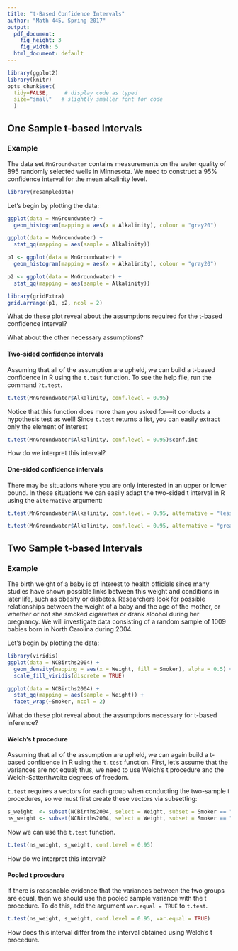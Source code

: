 ```yaml
---
title: "t-Based Confidence Intervals"
author: "Math 445, Spring 2017"
output:
  pdf_document:
    fig_height: 3
    fig_width: 5
  html_document: default
---
```


```r
library(ggplot2)
library(knitr)
opts_chunk$set(
  tidy=FALSE,     # display code as typed
  size="small"   # slightly smaller font for code
  )
```


## One Sample t-based Intervals

### Example

The data set `MnGroundwater` contains measurements on the water quality of 895 randomly selected wells in Minnesota. We need to construct a 95% confidence interval for the mean alkalinity level.

```r
library(resampledata)
```

Let's begin by plotting the data:

```r
ggplot(data = MnGroundwater) + 
  geom_histogram(mapping = aes(x = Alkalinity), colour = "gray20")

ggplot(data = MnGroundwater) + 
  stat_qq(mapping = aes(sample = Alkalinity))
```

```r
p1 <- ggplot(data = MnGroundwater) + 
  geom_histogram(mapping = aes(x = Alkalinity), colour = "gray20")

p2 <- ggplot(data = MnGroundwater) + 
  stat_qq(mapping = aes(sample = Alkalinity))

library(gridExtra)
grid.arrange(p1, p2, ncol = 2)
```

What do these plot reveal about the assumptions required for the t-based confidence interval?

What about the other necessary assumptions?

#### Two-sided confidence intervals

Assuming that all of the assumption are upheld, we can build a t-based confidence in R using the `t.test` function. To see the help file, run the command `?t.test`.

```r
t.test(MnGroundwater$Alkalinity, conf.level = 0.95)
```

Notice that this function does more than you asked for---it conducts a hypothesis test as well! Since `t.test` returns a list, you can easily extract only the element of interest

```r
t.test(MnGroundwater$Alkalinity, conf.level = 0.95)$conf.int
```

How do we interpret this interval?


#### One-sided confidence intervals

There may be situations where you are only interested in an upper or lower bound. In these situations we can easily adapt the two-sided t interval in R using the `alternative` argument:

```r
t.test(MnGroundwater$Alkalinity, conf.level = 0.95, alternative = "less")$conf.int

t.test(MnGroundwater$Alkalinity, conf.level = 0.95, alternative = "greater")$conf.int
```


## Two Sample t-based Intervals

### Example

The birth weight of a baby is of interest to health officials since many studies have shown possible links between this weight and conditions in later life, such as obesity or diabetes. Researchers look for possible relationships between the weight of a baby and the age of the mother, or whether or not she smoked cigarettes or drank alcohol during her pregnancy. We will investigate data consisting of a random sample of 1009 babies born in North Carolina during 2004.

Let's begin by plotting the data:

```r
library(viridis)
ggplot(data = NCBirths2004) + 
  geom_density(mapping = aes(x = Weight, fill = Smoker), alpha = 0.5) + 
  scale_fill_viridis(discrete = TRUE)
```

```r
ggplot(data = NCBirths2004) + 
  stat_qq(mapping = aes(sample = Weight)) + 
  facet_wrap(~Smoker, ncol = 2)
```

What do these plot reveal about the assumptions necessary for t-based inference?

#### Welch's t procedure

Assuming that all of the assumption are upheld, we can again build a t-based confidence in R using the `t.test` function. First, let's assume that the variances are not equal; thus, we need to use Welch's t procedure and the Welch-Satterthwaite degrees of freedom.

`t.test` requires a vectors for each group when conducting the two-sample t procedures, so we must first create these vectors via subsetting:
```r
s_weight  <- subset(NCBirths2004, select = Weight, subset = Smoker == "Yes", drop = TRUE)
ns_weight <- subset(NCBirths2004, select = Weight, subset = Smoker == "No", drop = TRUE)
```

Now we can use the `t.test` function.

```r
t.test(ns_weight, s_weight, conf.level = 0.95)
```

How do we interpret this interval?

#### Pooled t procedure

If there is reasonable evidence that the variances between the two groups are equal, then we should use the pooled sample variance with the t procedure. To do this, add the argument `var.equal = TRUE` to `t.test`.

```r
t.test(ns_weight, s_weight, conf.level = 0.95, var.equal = TRUE)
```

How does this interval differ from the interval obtained using Welch's t procedure.